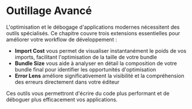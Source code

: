 
# Outillage Avancé

L'optimisation et le débogage d'applications modernes nécessitent des outils spécialisés. Ce chapitre couvre trois extensions essentielles pour améliorer votre workflow de développement :

- **Import Cost** vous permet de visualiser instantanément le poids de vos imports, facilitant l'optimisation de la taille de votre bundle
- **Bundle Size** vous aide à analyser en détail la composition de votre bundle final pour identifier les opportunités d'optimisation
- **Error Lens** améliore significativement la visibilité et la compréhension des erreurs directement dans votre éditeur

Ces outils vous permettront d'écrire du code plus performant et de déboguer plus efficacement vos applications.
